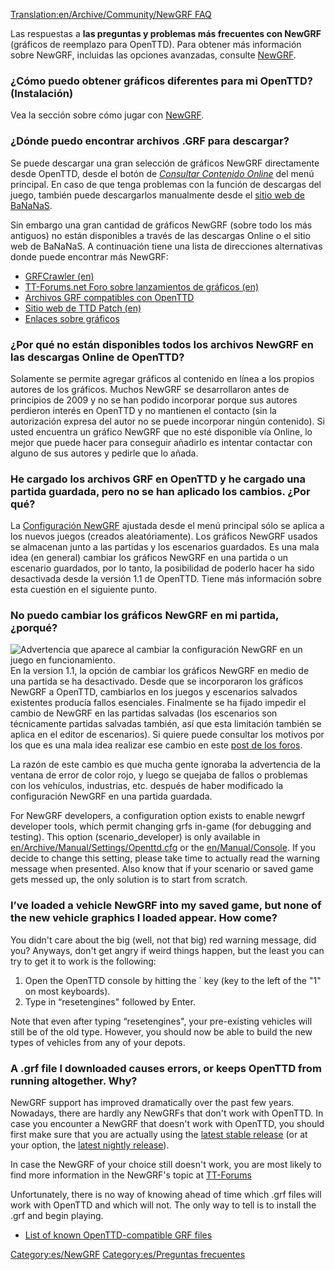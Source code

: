 [[Translation:en/Archive/Community/NewGRF FAQ]]
{{es/Traducción|en/Archive/Community/NewGRF FAQ|60}}

{{es/Disponibilidad|0.4}}
Las respuestas a '''las preguntas y problemas más frecuentes con NewGRF''' (gráficos de reemplazo para OpenTTD). Para obtener más información sobre NewGRF, incluidas las opciones avanzadas, consulte [[es/Manual/NewGRF|NewGRF]].

===¿Cómo puedo obtener gráficos diferentes para mi OpenTTD? (Instalación)===
Vea la sección sobre cómo jugar con [[es/Manual/NewGRF|NewGRF]].

===¿Dónde puedo encontrar archivos .GRF para descargar?===
Se puede descargar una gran selección de gráficos NewGRF directamente desde OpenTTD, desde el botón de ''[[es/Manual/Contenido online|Consultar Contenido Online]]'' del menú principal. En caso de que tenga problemas con la función de descargas del juego, también puede descargarlos manualmente desde el [http://bananas.openttd.org/ sitio web de BaNaNaS].

Sin embargo una gran cantidad de gráficos NewGRF (sobre todo los más antiguos) no están disponibles a través de las descargas Online o el sitio web de BaNaNaS. A continuación tiene una lista de direcciones alternativas donde puede encontrar más NewGRF:
* [http://grfcrawler.tt-forums.net/ GRFCrawler (en)]
* [http://www.tt-forums.net/viewforum.php?f=67 TT-Forums.net Foro sobre lanzamientos de gráficos (en)]
* [[es/Community/NewGRF/Main Page|Archivos GRF compatibles con OpenTTD]]
* [http://www.ttdpatch.net/newgrf.html Sitio web de TTD Patch (en)]
* [[es/Archive/Lists/Enlaces#enlaces-sobre-graficos|Enlaces sobre gráficos]]

===¿Por qué no están disponibles todos los archivos NewGRF en las descargas Online de OpenTTD?===
Solamente se permite agregar gráficos al contenido en línea a los propios autores de los gráficos. Muchos NewGRF se desarrollaron antes de principios de 2009 y no se han podido incorporar porque sus autores perdieron interés en OpenTTD y no mantienen el contacto (sin la autorización expresa del autor no se puede incorporar ningún contenido). Si usted encuentra un gráfico NewGRF que no esté disponible vía Online, lo mejor que puede hacer para conseguir añadirlo es intentar contactar con alguno de sus autores y pedirle que lo añada.

===He cargado los archivos GRF en OpenTTD y he cargado una partida guardada, pero no se han aplicado los cambios. ¿Por qué?===
La [[es/Manual/NewGRF|Configuración NewGRF]] ajustada desde el menú principal sólo se aplica a los nuevos juegos (creados aleatóriamente). Los gráficos NewGRF usados se almacenan junto a las partidas y los escenarios guardados. Es una mala idea (en general) cambiar los gráficos NewGRF en una partida o un escenario guardados, por lo tanto, la posibilidad de poderlo hacer ha sido desactivada desde la versión 1.1 de OpenTTD. Tiene más información sobre esta cuestión en el siguiente punto.

===No puedo cambiar los gráficos NewGRF en mi partida, ¿porqué?===
[[File:en/Archive/Community/Newgrf warning.png|frame|right|Advertencia que aparece al cambiar la configuración NewGRF en un juego en funcionamiento.]]
En la version 1.1, la opción de cambiar los gráficos NewGRF en medio de una partida se ha desactivado. Desde que se incorporaron los gráficos NewGRF a OpenTTD, cambiarlos en los juegos y escenarios salvados existentes producía fallos esenciales. Finalmente se ha fijado impedir el cambio de NewGRF en las partidas salvadas (los escenarios son técnicamente partidas salvadas también, así que esta limitación también se aplica en el editor de escenarios). Si quiere puede consultar los motivos por los que es una mala idea realizar ese cambio en este [http://www.tt-forums.net/viewtopic.php?f=29&t=53881 post de los foros].

La razón de este cambio es que mucha gente ignoraba la advertencia de la ventana de error de color rojo, y luego se quejaba de fallos o problemas con los vehículos, industrias, etc. después de haber modificado la configuración NewGRF en una partida guardada.

{{es/Pendiente de traducción}}

For NewGRF developers, a configuration option exists to enable newgrf developer tools, which permit changing grfs in-game (for debugging and testing). This option (scenario_developer) is only available in [[en/Archive/Manual/Settings/Openttd.cfg]] or the [[en/Manual/Console]]. If you decide to change this setting, please take time to actually read the warning message when presented. Also know that if your scenario or saved game gets messed up, the only solution is to start from scratch.

===I’ve loaded a vehicle NewGRF into my saved game, but none of the new vehicle graphics I loaded appear. How come?===

You didn't care about the big (well, not that big) red warning message, did you? Anyways, don't get angry if weird things happen, but the least you can try to get it to work is the following:

# Open the OpenTTD console by hitting the ` key (key to the left of the "1" on most keyboards).
# Type in “resetengines" followed by Enter.

Note that even after typing “resetengines", your pre-existing vehicles will still be of the old type.  However, you should now be able to build the new types of vehicles from any of your depots.

===A .grf file I downloaded causes errors, or keeps OpenTTD from running altogether.  Why?===

NewGRF support has improved dramatically over the past few years. Nowadays, there are hardly any NewGRFs that don't work with OpenTTD. In case you encounter a NewGRF that doesn't work with OpenTTD, you should first make sure that you are actually using the [http://www.openttd.org/en/download-stable latest stable release] (or at your option, the [http://www.openttd.org/en/download-trunk latest nightly release]).

In case the NewGRF of your choice still doesn't work, you are most likely to find more information in the NewGRF's topic at [http://www.tt-forums.net/viewforum.php?f=66 TT-Forums]

Unfortunately, there is no way of knowing ahead of time which .grf files will work with OpenTTD and which will not.  The only way to tell is to install the .grf and begin playing.

* [[en/Community/NewGRF/Main Page|List of known OpenTTD-compatible GRF files]]

<!--
Cualquier juego ''nuevo'' que usted comience automáticamente usará los archivos .grf recien instalados.  Sin embargo, los juegos iniciados ''antes'' de cargar los nuevos archivos, requieren los siguientes pasos para incluir sus nuevos gráficos:
# Abra la [[Consola/Es|consola]] de OpenTTD pulsando la tecla situada a la izquierda del '1' del [[Wikipedia:es:Distribución del teclado|teclado]] alfanumérico ('\' en España, '¬' en Hispanoamérica).
# Escriba "resetengines"

Tenga en cuenta que, incluso después de escribir "resetengines, sus vehículos ya existentes seguirán siendo del tipo antiguo. Sin embargo, ahora deberá ser capaz de construir los nuevos tipos de vehículos en sus depósitos.

===He descargado un archivo GRF que da error, o provoca que OpenTTD deje de funcionar. ¿Por qué?=== 
No todos los archivos .grf funcionan en OpenTTD, ya que los NewGRF son, en esta etapa de desarrollo, sólo parcialmente compatibles. Desafortunadamente, no hay manera de saber de antemano qué archivos .grf funcionan con OpenTTD y cuáles no. La única manera de saberlo es instalarlos y comenzar a jugar.
* [[Lista NewGRF/Es|Lista de archivos GRF conocidos que son compatibles]] -->



[[Category:es/NewGRF]]
[[Category:es/Preguntas frecuentes]]